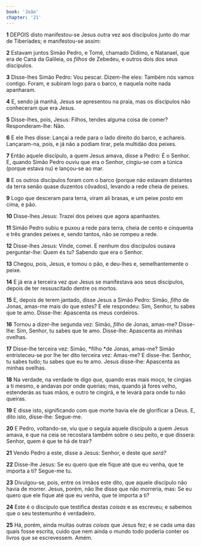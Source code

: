 ```yaml
---
book: 'João'
chapter: '21'
---
```


**1** DEPOIS disto manifestou-se Jesus outra vez aos discípulos junto do mar de Tiberíades; e manifestou-se assim:

**2** Estavam juntos Simão Pedro, e Tomé, chamado Dídimo, e Natanael, que era de Caná da Galileia, os _filhos_ de Zebedeu, e outros dois dos seus discípulos.

**3** Disse-lhes Simão Pedro: Vou pescar. Dizem-lhe eles: Também nós vamos contigo. Foram, e subiram logo para o barco, e naquela noite nada apanharam.

**4** E, sendo já manhã, Jesus se apresentou na praia, mas os discípulos não conheceram que era Jesus.

**5** Disse-lhes, pois, Jesus: Filhos, tendes alguma coisa de comer? Responderam-lhe: Não.

**6** E ele lhes disse: Lançai a rede para o lado direito do barco, e achareis. Lançaram-na, pois, e já não a podiam tirar, pela multidão dos peixes.

**7** Então aquele discípulo, a quem Jesus amava, disse a Pedro: É o Senhor. E, quando Simão Pedro ouviu que era o Senhor, cingiu-se com a túnica (porque estava nu) e lançou-se ao mar.

**8** E os outros discípulos foram com o barco (porque não estavam distantes da terra senão quase duzentos côvados), levando a rede cheia de peixes.

**9** Logo que desceram para terra, viram ali brasas, e um peixe posto em cima, e pão.

**10** Disse-lhes Jesus: Trazei dos peixes que agora apanhastes.

**11** Simão Pedro subiu e puxou a rede para terra, cheia de cento e cinquenta e três grandes peixes e, sendo tantos, não se rompeu a rede.

**12** Disse-lhes Jesus: Vinde, comei. E nenhum dos discípulos ousava perguntar-lhe: Quem és tu? Sabendo que era o Senhor.

**13** Chegou, pois, Jesus, e tomou o pão, e deu-lhes e, semelhantemente o peixe.

**14** E já era a terceira vez _que_ Jesus se manifestava aos seus discípulos, depois de ter ressuscitado dentre os mortos.

**15** E, depois de terem jantado, disse Jesus a Simão Pedro: Simão, _filho_ de Jonas, amas-me mais do que estes? E ele respondeu: Sim, Senhor, tu sabes que te amo. Disse-lhe: Apascenta os meus cordeiros.

**16** Tornou a dizer-lhe segunda vez: Simão, _filho_ de Jonas, amas-me? Disse-lhe: Sim, Senhor, tu sabes que te amo. Disse-lhe: Apascenta as minhas ovelhas.

**17** Disse-lhe terceira vez: Simão, *filho *de Jonas, amas-me? Simão entristeceu-se por lhe ter dito terceira vez: Amas-me? E disse-lhe: Senhor, tu sabes tudo; tu sabes que eu te amo. Jesus disse-lhe: Apascenta as minhas ovelhas.

**18** Na verdade, na verdade te digo _que,_ quando eras mais moço, te cingias a ti mesmo, e andavas por onde querias; mas, quando já fores velho, estenderás as tuas mãos, e outro te cingirá, e te levará para onde tu não queiras.

**19** E disse isto, significando com que morte havia ele de glorificar a Deus. E, dito isto, disse-lhe: Segue-me.

**20** E Pedro, voltando-se, viu que o seguia aquele discípulo a quem Jesus amava, e que na ceia se recostara também sobre o seu peito, e que dissera: Senhor, quem é que te há de trair?

**21** Vendo Pedro a este, disse a Jesus: Senhor, e deste que _será?_

**22** Disse-lhe Jesus: Se eu quero que ele fique até que eu venha, que te importa a ti? Segue-me tu.

**23** Divulgou-se, pois, entre os irmãos este dito, que aquele discípulo não havia de morrer. Jesus, porém, não lhe disse que não morreria, mas: Se eu quero que ele fique até que eu venha, que te importa a ti?

**24** Este é o discípulo que testifica destas _coisas_ e as escreveu; e sabemos que o seu testemunho é verdadeiro.

**25** Há, porém, ainda muitas outras _coisas_ que Jesus fez; e se cada uma das quais fosse escrita, cuido que nem ainda o mundo todo poderia conter os livros que se escrevessem. Amém.
